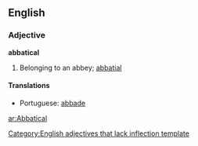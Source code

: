 ==English==

===Adjective===
'''abbatical'''[[Category:English adjectives that lack inflection template]]

# {{obsolete}} Belonging to an abbey; [[abbatial]]

====Translations====
*Portuguese: [[abbade]]

[[ar:Abbatical]]